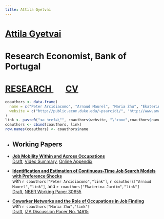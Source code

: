 ```yaml
---
title: Attila Gyetvai
---
```

<h1 class=name>   <a href="/" class=name> Attila Gyetvai </a> </h1>
<h1 class=affil>  Research Economist, Bank of Portugal </h1>
<h1 class=navbar> <a href="research" class=name> RESEARCH </a> &nbsp; &nbsp; &nbsp; <a href="CV_AttilaGyetvai.pdf" class=name> CV </a> </h1>

```r
coauthors <- data.frame(
  name = c("Peter Arcidiacono", "Arnaud Maurel", "Maria Zhu", "Ekaterina Jardim"),
  website = c("http://public.econ.duke.edu/~psarcidi/", "http://www.amaurel.net", "http://www.mariazhu.com", "https://ekaterinajardim.com")
)
link <- paste0("<a href=\"", coauthors$website, "\"><u>",coauthors$name,"</u></a>")
coauthors <- cbind(coauthors, link)
row.names(coauthors) <- coauthors$name
```


<ul>
  <li><h2>Working Papers</h2></li>
  
  <li> 
    <p> 
      <a href="research/AttilaGyetvai_JMP.pdf"><b>Job Mobility Within and Across Occupations</b></a> </br>
      <a href="research/AttilaGyetvai_JMP.pdf"><u>Draft</u></a>, <a href="https://www.youtube.com/watch?v=ZTC8ceJHD84"><u>Video Summary</u></a>, <a href="research/AttilaGyetvai_JMP_OnlineAppendix.pdf"><u>Online Appendix</u></a>
    </p>
  </li>
  
  <li> 
    <p> 
      <a href="research/AGMJ_ContTimeSearch.pdf"><b>Identification and Estimation of Continuous-Time Job Search Models with Preference Shocks</b></a> </br>
      with `r coauthors["Peter Arcidiacono","link"]`, `r coauthors["Arnaud Maurel","link"]`, and `r coauthors["Ekaterina Jardim","link"]`</br>
      <a href="research/AGMJ_ContTimeSearch.pdf"><u>Draft</u></a>, <a href="https://www.nber.org/papers/w30655"><u>NBER Working Paper 30655</u></a>
    </p>
  </li>
  
  <li> 
    <p>
      <a href="research/GZ_CoworkerNetworks.pdf"><b>Coworker Networks and the Role of Occupations in Job Finding</b></a> </br>
      with `r coauthors["Maria Zhu","link"]` </br>
      <a href="research/GZ_CoworkerNetworks.pdf"><u>Draft</u></a>, <a href="http://ftp.iza.org/dp14615.pdf"><u>IZA Discussion Paper No. 14615</u></a>
    </p>
  </li>
</ul>


